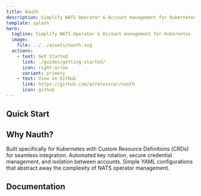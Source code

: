 ```yaml
---
title: Nauth
description: Simplify NATS Operator & Account management for Kubernetes
template: splash
hero:
  tagline: Simplify NATS Operator & Account management for Kubernetes
  image:
    file: ../../assets/nauth.svg
  actions:
    - text: Get Started
      link: ./guides/getting-started/
      icon: right-arrow
      variant: primary
    - text: View on GitHub
      link: https://github.com/wirelesscar/nauth
      icon: github
---
```



## Quick Start

<CardGrid stagger>
  <LinkCard 
    title="Quick Start" 
    icon="rocket"
    href="./guides/quick-start/"
    description="Get up and running with Nauth in minutes. Perfect for testing and development environments."
  />
  
  <LinkCard 
    title="Complete Setup" 
    icon="open-book"
    href="./guides/installation/"
    description="Full installation guide with production-ready configurations and security best practices."
  />
  
  <LinkCard 
    title="User Management" 
    icon="users"
    href="./guides/user-management/"
    description="Create and manage NATS users with fine-grained permissions and access controls."
  />
  
  <LinkCard 
    title="Account Management" 
    icon="setting"
    href="./guides/account-management/"
    description="Configure NATS accounts, set limits, and organize your messaging infrastructure."
  />
</CardGrid>

## Why Nauth?

<CardGrid stagger>
  <Card title="Kubernetes Native">
    <IconKubernetes slot="icon" class="icon" size="1.333em" /> 
    Built specifically for Kubernetes with Custom Resource Definitions (CRDs) for seamless integration.
  </Card>
  
  <Card title="Secure by Default">
    <FluentColorShieldCheckmark48 slot="icon" class="icon" size="1.333em" />
    Automated key rotation, secure credential management, and isolation between accounts.
  </Card>
  
  <Card title="Easy to Use" icon="approve-check">
    Simple YAML configurations that abstract away the complexity of NATS operator management.
  </Card>
</CardGrid>

## Documentation

<CardGrid>
  <LinkCard 
    title="API Reference" 
    icon="document"
    href="./crds/"
    description="Complete API documentation for all Custom Resource Definitions."
  />
  
  <LinkCard 
    title="Troubleshooting" 
    icon="warning"
    href="./guides/troubleshooting/"
    description="Common issues and their solutions to keep your NATS infrastructure running smoothly."
  />
  
  <LinkCard 
    title="Advanced Scenarios" 
    icon="rocket"
    href="./guides/advanced-scenarios/"
    description="Advanced configuration patterns and real-world deployment scenarios."
  />
</CardGrid>